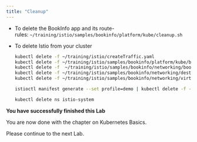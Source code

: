 ```yaml
---
title: "Cleanup"
---
```




*   To delete the BookInfo app and its route-rules: `~/training/istio/samples/bookinfo/platform/kube/cleanup.sh`
    
*   To delete Istio from your cluster
    
    ```bash
    kubectl delete -f ~/training/istio/createTraffic.yaml
    kubectl delete -f ~/training/istio/samples/bookinfo/platform/kube/bookinfo.yaml
    kubectl delete -f  ~/training/istio/samples/bookinfo/networking/bookinfo-gateway.yaml
    kubectl delete -f ~/training/istio/samples/bookinfo/networking/destination-rule-reviews.yaml
    kubectl delete -f ~/training/istio/samples/bookinfo/networking/virtual-service-reviews-80-20.yaml
    
    istioctl manifest generate --set profile=demo | kubectl delete -f -
    
    kubectl delete ns istio-system
    ```
    

<InlineNotification kind="success">

**You have successfully finished this Lab**

You are now done with the chapter on Kubernetes Basics.

Please continue to the next Lab.

</InlineNotification>